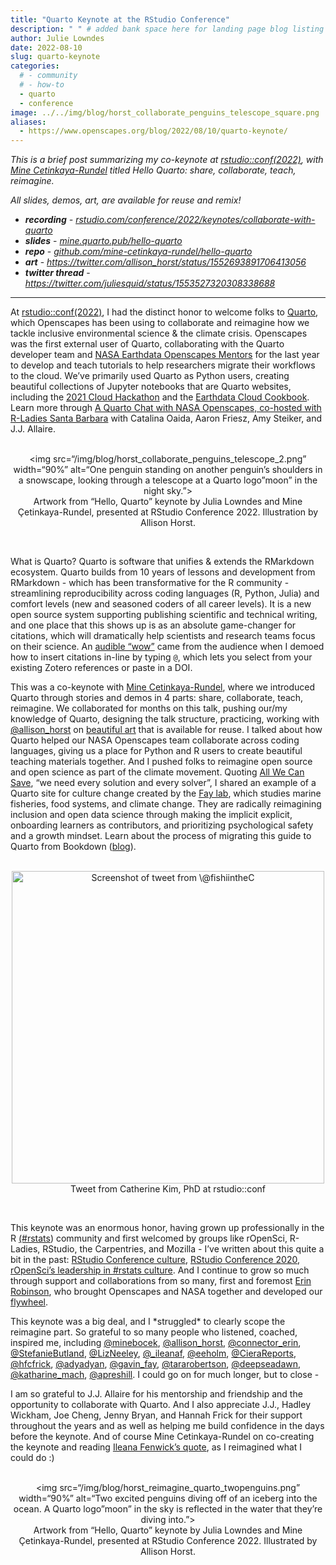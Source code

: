 ```yaml
---
title: "Quarto Keynote at the RStudio Conference"
description: " " # added bank space here for landing page blog listing (will print first few lines of blog if not)
author: Julie Lowndes
date: 2022-08-10
slug: quarto-keynote
categories:
  # - community
  # - how-to
  - quarto
  - conference
image: ../../img/blog/horst_collaborate_penguins_telescope_square.png
aliases: 
  - https://www.openscapes.org/blog/2022/08/10/quarto-keynote/
---
```


*This is a brief post summarizing my co-keynote at [rstudio::conf(2022)](https://www.rstudio.com/conference/), with [Mine Cetinkaya-Rundel](https://twitter.com/minebocek) titled Hello Quarto: share, collaborate, teach, reimagine.*

*All slides, demos, art, are available for reuse and remix!*

- ***recording*** *- [rstudio.com/conference/2022/keynotes/collaborate-with-quarto](https://www.rstudio.com/conference/2022/keynotes/collaborate-with-quarto/)*
-   ***slides*** - *[mine.quarto.pub/hello-quarto](https://mine.quarto.pub/hello-quarto)*
-   ***repo*** - *[github.com/mine-cetinkaya-rundel/hello-quarto](https://github.com/mine-cetinkaya-rundel/hello-quarto)*
-   ***art*** - *<https://twitter.com/allison_horst/status/1552693891706413056>*
-   ***twitter thread*** - *<https://twitter.com/juliesquid/status/1553527320308338688>*

----

At [rstudio::conf(2022)](https://www.rstudio.com/conference/), I had the distinct honor to welcome folks to [Quarto](https://quarto.org), which Openscapes has been using to collaborate and reimagine how we tackle inclusive environmental science & the climate crisis. Openscapes was the first external user of Quarto, collaborating with the Quarto developer team and [NASA Earthdata Openscapes Mentors](https://nasa-openscapes.github.io) for the last year to develop and teach tutorials to help researchers migrate their workflows to the cloud. We've primarily used Quarto as Python users, creating beautiful collections of Jupyter notebooks that are Quarto websites, including the [2021 Cloud Hackathon](https://nasa-openscapes.github.io/2021-Cloud-Hackathon/) and the [Earthdata Cloud Cookbook](https://nasa-openscapes.github.io/earthdata-cloud-cookbook/). Learn more through [A Quarto Chat with NASA Openscapes, co-hosted with R-Ladies Santa Barbara](https://www.openscapes.org/blog/2022/06/22/hello-quarto/) with Catalina Oaida, Aaron Friesz, Amy Steiker, and J.J. Allaire.

<br> <center> <a><img src="/img/blog/horst_collaborate_penguins_telescope_2.png" width="90%" alt="One penguin standing on another penguin's shoulders in a snowscape, looking through a telescope at a Quarto logo "moon" in the night sky."></a> <figcaption> Artwork from "Hello, Quarto" keynote by Julia Lowndes and Mine Çetinkaya-Rundel, presented at RStudio Conference 2022. Illustration by Allison Horst.</figcaption> </center> <br>

What is Quarto? Quarto is software that unifies & extends the RMarkdown ecosystem. Quarto builds from 10 years of lessons and development from RMarkdown - which has been transformative for the R community - streamlining reproducibility across coding languages (R, Python, Julia) and comfort levels (new and seasoned coders of all career levels). It is a new open source system supporting publishing scientific and technical writing, and one place that this shows up is as an absolute game-changer for citations, which will dramatically help scientists and research teams focus on their science. An [audible "wow"](https://twitter.com/hadleywickham/status/1553382131816095746) came from the audience when I demoed how to insert citations in-line by typing `@`, which lets you select from your existing Zotero references or paste in a DOI. 

This was a co-keynote with [Mine Cetinkaya-Rundel](https://twitter.com/minebocek), where we introduced Quarto through stories and demos in 4 parts: share, collaborate, teach, reimagine. We collaborated for months on this talk, pushing our/my knowledge of Quarto, designing the talk structure, practicing, working with [@allison_horst](https://twitter.com/allison_horst) on [beautiful art](https://github.com/allisonhorst/stats-illustrations) that is available for reuse. I talked about how Quarto helped our NASA Openscapes team collaborate across coding languages, giving us a place for Python and R users to create beautiful teaching materials together. And I pushed folks to reimagine open source and open science as part of the climate movement. Quoting [All We Can Save](https://www.allwecansave.earth/), "we need every solution and every solver", I shared an example of a Quarto site for culture change created by the [Fay lab](https://thefaylab.github.io/lab-manual/), which studies marine fisheries, food systems, and climate change. They are radically reimagining inclusion and open data science through making the implicit explicit, onboarding learners as contributors, and prioritizing psychological safety and a growth mindset. Learn about the process of migrating this guide to Quarto from Bookdown ([blog](https://www.openscapes.org/blog/2022/07/21/quarto-migrate/)).

<br> <center> <a href="https://twitter.com/fishiintheC/status/1552663639370469376"><img src="/img/blog/tweet-fishiintheC-rstudioconf.png" width="500px" alt="Screenshot of tweet from \@fishiintheC"></a> <figcaption>Tweet from Catherine Kim, PhD at rstudio::conf</figcaption></center> <br>

This keynote was an enormous honor, having grown up professionally in the R [(#rstats](https://twitter.com/hashtag/rstats?src=hashtag_click)) community and first welcomed by groups like rOpenSci, R-Ladies, RStudio, the Carpentries, and Mozilla - I've written about this quite a bit in the past: [RStudio Conference culture](https://www.openscapes.org/blog/2019/02/19/rstudioconf/), [RStudio Conference 2020](https://www.openscapes.org/blog/2020/02/04/rstudioconf-2020/), [rOpenSci's leadership in #rstats culture](https://www.openscapes.org/blog/2020/02/21/ropensci-leadership/). And I continue to grow so much through support and collaborations from so many, first and foremost [Erin Robinson](https://twitter.com/connector_erin), who brought Openscapes and NASA together and developed our [flywheel](https://openscapes.org/approach). 

This keynote was a big deal, and I \*struggled\* to clearly scope the reimagine part. So grateful to so many people who listened, coached, inspired me, including [@minebocek](https://twitter.com/minebocek), [@allison_horst](https://twitter.com/allison_horst), [@connector_erin](https://twitter.com/connector_erin), [@StefanieButland](https://twitter.com/StefanieButland), [@LizNeeley](https://twitter.com/LizNeeley), [@_ileanaf](https://twitter.com/_ileanaf), [@eeholm](https://twitter.com/eeholm), [@CieraReports](https://twitter.com/CieraReports), [@hfcfrick](https://twitter.com/hfcfrick), [@adyadyan](https://twitter.com/adyadyan), [@gavin_fay](https://twitter.com/gavin_fay), [@tararobertson](https://twitter.com/tararobertson), [@deepseadawn](https://twitter.com/deepseadawn), [@katharine_mach](https://twitter.com/katharine_mach), [@apreshill](https://twitter.com/apreshill). I could go on for much longer, but to close - 

I am so grateful to J.J. Allaire for his mentorship and friendship and the opportunity to collaborate with Quarto. And I also appreciate J.J., Hadley Wickham, Joe Cheng, Jenny Bryan, and Hannah Frick for their support throughout the years and as well as helping me build confidence in the days before the keynote. And of course Mine Cetinkaya-Rundel on co-creating the keynote and reading [Ileana Fenwick's quote](https://mine.quarto.pub/hello-quarto/#/quote-ileana-fenwick), as I reimagined what I could do :) 

<br> <center> <a><img src="/img/blog/horst_reimagine_quarto_twopenguins.png" width="90%" alt="Two excited penguins diving off of an iceberg into the ocean. A Quarto logo "moon" in the sky is reflected in the water that they're diving into."></a> <figcaption>Artwork from "Hello, Quarto" keynote by Julia Lowndes and Mine Çetinkaya-Rundel, presented at RStudio Conference 2022. Illustrated by Allison Horst.</figcaption> </center> <br>

<br>

<!---
## Addition

I have received a lot of lovely feedback from this talk, which reemphasizes how awesome the open community is. Here is one note in particular:

> I enjoyed your talk at R studio: conf last week. If the goal was to get me interested in making the switch from Rmarkdown to Quarto you succeeded, but your urge for us to contribute to the open science community left an even bigger impact. ... I've always wanted to apply myself to working on environmental issues, but I've never known how to make that leap coming from a pure stats background. I feel like it is a critical time to get involved and was hoping you had some insights or suggestions. I'd love to get involved with Openscapes if any opportunities arise.

And my reply: This is amazing, and we want to help empower folks to contribute from wherever they can! We'll focus more on this coming up, but here are the first ideas, in line with slowing down to speed up: First: Listening to understand where people are, and then

--->   
